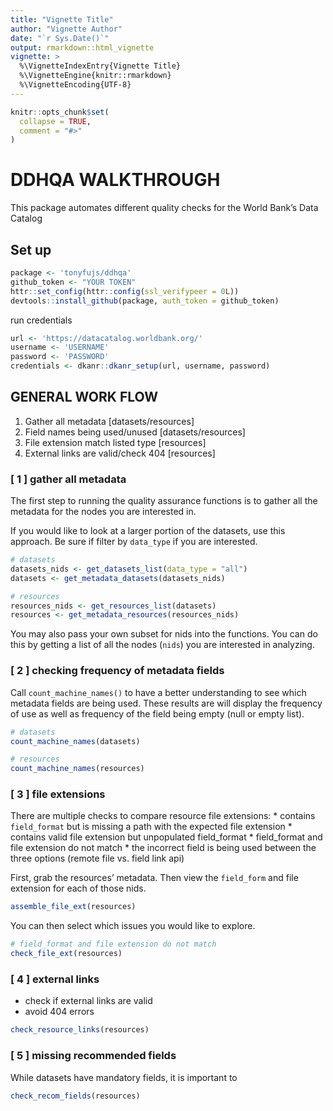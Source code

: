 ```yaml
---
title: "Vignette Title"
author: "Vignette Author"
date: "`r Sys.Date()`"
output: rmarkdown::html_vignette
vignette: >
  %\VignetteIndexEntry{Vignette Title}
  %\VignetteEngine{knitr::rmarkdown}
  %\VignetteEncoding{UTF-8}
---
```


```r
knitr::opts_chunk$set(
  collapse = TRUE,
  comment = "#>"
)
```
# DDHQA WALKTHROUGH
This package automates different quality checks for the World Bank's Data Catalog

## Set up
```r
package <- 'tonyfujs/ddhqa'
github_token <- "YOUR TOKEN"
httr::set_config(httr::config(ssl_verifypeer = 0L))
devtools::install_github(package, auth_token = github_token)
```

run credentials
```r
url <- 'https://datacatalog.worldbank.org/'
username <- 'USERNAME'
password <- 'PASSWORD'
credentials <- dkanr::dkanr_setup(url, username, password)
```

## GENERAL WORK FLOW
1. Gather all metadata [datasets/resources]
2. Field names being used/unused [datasets/resources]
3. File extension match listed type [resources]
4. External links are valid/check 404 [resources]

### [ 1 ] gather all metadata
The first step to running the quality assurance functions is to gather all the metadata for the nodes you are interested in.

If you would like to look at a larger portion of the datasets, use this approach. Be sure if filter by `data_type` if you are interested.
```r
# datasets
datasets_nids <- get_datasets_list(data_type = "all")
datasets <- get_metadata_datasets(datasets_nids)

# resources
resources_nids <- get_resources_list(datasets)
resources <- get_metadata_resources(resources_nids)
```

You may also pass your own subset for nids into the functions. You can do this by getting a list of all the nodes (`nids`) you are interested in analyzing.

### [ 2 ] checking frequency of metadata fields
Call `count_machine_names()` to have a better understanding to see which metadata fields are being used.
These results are will display the frequency of use as well as frequency of the field being empty (null or empty list).

```r
# datasets
count_machine_names(datasets)

# resources
count_machine_names(resources)
```

### [ 3 ] file extensions
There are multiple checks to compare resource file extensions:
  * contains `field_format` but is missing a path with the expected file extension
  * contains valid file extension but unpopulated field_format
  * field_format and file extension do not match
  * the incorrect field is being used between the three options (remote file vs. field link api)

First, grab the resources' metadata. Then view the `field_form` and file extension for each of those nids.
```r
assemble_file_ext(resources)
```

You can then select which issues you would like to explore.
```r
# field_format and file extension do not match
check_file_ext(resources)
```

### [ 4 ] external links
* check if external links are valid
* avoid 404 errors
```r
check_resource_links(resources)
```

### [ 5 ] missing recommended fields
While datasets have mandatory fields, it is important to 


```r
check_recom_fields(resources)
```
